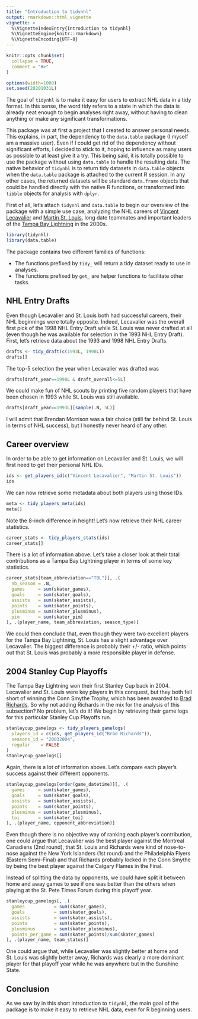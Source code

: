 ```yaml
---
title: "Introduction to tidynhl"
output: rmarkdown::html_vignette
vignette: >
  %\VignetteIndexEntry{Introduction to tidynhl}
  %\VignetteEngine{knitr::rmarkdown}
  %\VignetteEncoding{UTF-8}
---
```


```r
knitr::opts_chunk$set(
  collapse = TRUE,
  comment = "#>"
)

options(width=1000)
set.seed(20201031L)
```

The goal of `tidynhl` is to make it easy for users to extract NHL data in a tidy format. In this sense, the word tidy refers to a state in which the data is
already neat enough to begin analyses right away, without having to clean anything or make any significant transformations.

This package was at first a project that I created to answer personal needs. This explains, in part, the dependency to the `data.table` package (I myself am
a massive user). Even if I could get rid of the dependency without significant efforts, I decided to stick to it, hoping to influence as many users as
possible to at least give it a try. This being said, it is totally possible to use the package without using `data.table` to handle the resulting data.
The native behavior of `tidynhl` is to return tidy datasets in `data.table` objects when the `data.table` package is attached to the current R session. In any
other cases, the returned datasets will be standard `data.frame` objects that could be handled directly with the native R functions, or transformed into
`tibble` objects for analysis with `dplyr`.

First of all, let's attach `tidynhl` and `data.table` to begin our overview of the package with a simple use case, analyzing the NHL careers of
[Vincent Lecavalier](https://www.nhl.com/player/vincent-lecavalier-8467329) and [Martin St. Louis](https://www.nhl.com/player/martin-st-louis-8466378), long
date teammates and important leaders of the [Tampa Bay Lightning](https://www.nhl.com/lightning) in the 2000s.

```r
library(tidynhl)
library(data.table)
```

The package contains two different families of functions:

- The functions prefixed by `tidy_` will return a tidy dataset ready to use in analyses.
- The functions prefixed by `get_` are helper functions to facilitate other tasks.

## NHL Entry Drafts

Even though Lecavalier and St. Louis both had successful careers, their NHL beginnings were totally opposite. Indeed, Lecavalier was the overall first pick of
the 1998 NHL Entry Draft while St. Louis was never drafted at all (even though he was available for selection in the 1993 NHL Entry Draft). First,
let's retrieve data about the 1993 and 1998 NHL Entry Drafts.

```r
drafts <- tidy_draft(c(1993L, 1998L))
drafts[]
```

The top-5 selection the year when Lecavalier was drafted was

```r
drafts[draft_year==1998L & draft_overall<=5L]
```

We could make fun of NHL scouts by printing five random players that have been chosen in 1993 while St. Louis was still available.

```r
drafts[draft_year==1993L][sample(.N, 5L)]
```

I will admit that Brendan Morrison was a fair choice (still far behind St. Louis in terms of NHL success), but I honestly never heard of any other.

## Career overview

In order to be able to get information on Lecavalier and St. Louis, we will first need to get their personal NHL IDs.

```r
ids <- get_players_id(c("Vincent Lecavalier", "Martin St. Louis"))
ids
```

We can now retrieve some metadata about both players using those IDs.

```r
meta <- tidy_players_meta(ids)
meta[]
```

Note the 8-inch difference in height! Let's now retrieve their NHL career statistics.

```r
career_stats <- tidy_players_stats(ids)
career_stats[]
```

There is a lot of information above. Let's take a closer look at their total contributions as a Tampa Bay Lightning player in terms of some key statistics.

```r
career_stats[team_abbreviation=="TBL"][, .(
  nb_season = .N,
  games     = sum(skater_games),
  goals     = sum(skater_goals),
  assists   = sum(skater_assists),
  points    = sum(skater_points),
  plusminus = sum(skater_plusminus),
  pim       = sum(skater_pim)
), .(player_name, team_abbreviation, season_type)]
```

We could then conclude that, even though they were two excellent players for the Tampa Bay Lightning, St. Louis has a slight advantage over Lecavalier. The
biggest difference is probably their +/- ratio, which points out that St. Louis was probably a more responsible player in defense.

## 2004 Stanley Cup Playoffs

The Tampa Bay Lightning won their first Stanley Cup back in 2004. Lecavalier and St. Louis were key players in this conquest, but they both fell short of
winning the Conn Smythe Trophy, which has been awarded to [Brad Richards](https://www.nhl.com/player/brad-richards-8467389). So why not adding Richards in the
mix for the analysis of this subsection? No problem, let's do it! We begin by retrieving their game logs for this particular Stanley Cup Playoffs run.

```r
stanleycup_gamelogs <- tidy_players_gamelogs(
  players_id = c(ids, get_players_id("Brad Richards")),
  seasons_id = "20032004",
  regular    = FALSE
)
stanleycup_gamelogs[]
```

Again, there is a lot of information above. Let's compare each player's success against their different opponents.

```r
stanleycup_gamelogs[order(game_datetime)][, .(
  games     = sum(skater_games),
  goals     = sum(skater_goals),
  assists   = sum(skater_assists),
  points    = sum(skater_points),
  plusminus = sum(skater_plusminus),
  toi       = sum(skater_toi)
), .(player_name, opponent_abbreviation)]
```

Even though there is no objective way of ranking each player's contribution, one could argue that Lecavalier was the best player against the Montreal
Canadiens (2nd round), that St. Louis and Richards were kind of nose-to-nose against the New York Islanders (1st round) and the Philadelphia Flyers (Eastern
Semi-Final) and that Richards probably locked in the Conn Smythe by being the best player against the Calgary Flames in the Final.

Instead of splitting the data by opponents, we could have split it between home and away games to see if one was better than the others when playing at the
St. Pete Times Forum during this playoff year.

```r
stanleycup_gamelogs[, .(
  games           = sum(skater_games),
  goals           = sum(skater_goals),
  assists         = sum(skater_assists),
  points          = sum(skater_points),
  plusminus       = sum(skater_plusminus),
  points_per_game = sum(skater_points)/sum(skater_games)
), .(player_name, team_status)]
```

One could argue that, while Lecavalier was slightly better at home and St. Louis was slightly better away, Richards was clearly a more dominant player for that
playoff year while he was anywhere but in the Sunshine State.

## Conclusion

As we saw by in this short introduction to `tidynhl`, the main goal of the package is to make it easy to retrieve NHL data, even for R beginning
users.
